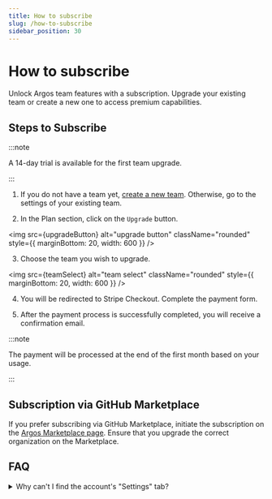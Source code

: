 ```yaml
---
title: How to subscribe
slug: /how-to-subscribe
sidebar_position: 30
---
```



# How to subscribe

Unlock Argos team features with a subscription. Upgrade your existing team or create a new one to access premium capabilities.

## Steps to Subscribe

:::note

A 14-day trial is available for the first team upgrade.

:::

1. If you do not have a team yet, [create a new team](https://app.argos-ci.com/teams/new). Otherwise, go to the settings of your existing team.

2. In the Plan section, click on the `Upgrade` button.

<img
  src={upgradeButton}
  alt="upgrade button"
  className="rounded"
  style={{ marginBottom: 20, width: 600 }}
/>

3. Choose the team you wish to upgrade.

<img
  src={teamSelect}
  alt="team select"
  className="rounded"
  style={{ marginBottom: 20, width: 600 }}
/>

4. You will be redirected to Stripe Checkout. Complete the payment form.

5. After the payment process is successfully completed, you will receive a confirmation email.

:::note

The payment will be processed at the end of the first month based on your usage.

:::

## Subscription via GitHub Marketplace

If you prefer subscribing via GitHub Marketplace, initiate the subscription on the [Argos Marketplace page](https://github.com/marketplace/argos-ci). Ensure that you upgrade the correct organization on the Marketplace.

## FAQ

<details>
  <summary>Why can't I find the account's "Settings" tab?</summary>
  <ul>
    <li>
      Perhaps you are in the "Project Settings" instead of "Team Settings".
    </li>
    <li>
      You may lack the necessary authorization to access the team settings.
      Consider updating your access permissions or seek assistance from a team
      owner.
    </li>
  </ul>
</details>
